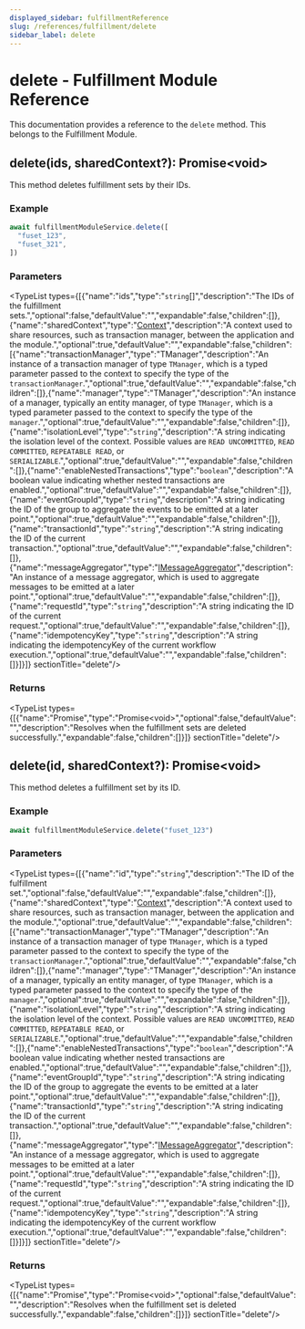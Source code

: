 ```yaml
---
displayed_sidebar: fulfillmentReference
slug: /references/fulfillment/delete
sidebar_label: delete
---
```



# delete - Fulfillment Module Reference

This documentation provides a reference to the `delete` method. This belongs to the Fulfillment Module.

## delete(ids, sharedContext?): Promise&#60;void&#62;

This method deletes fulfillment sets by their IDs.

### Example

```ts
await fulfillmentModuleService.delete([
  "fuset_123",
  "fuset_321",
])
```

### Parameters

<TypeList types={[{"name":"ids","type":"`string`[]","description":"The IDs of the fulfillment sets.","optional":false,"defaultValue":"","expandable":false,"children":[]},{"name":"sharedContext","type":"[Context](../../interfaces/fulfillment.Context.mdx)","description":"A context used to share resources, such as transaction manager, between the application and the module.","optional":true,"defaultValue":"","expandable":false,"children":[{"name":"transactionManager","type":"TManager","description":"An instance of a transaction manager of type `TManager`, which is a typed parameter passed to the context to specify the type of the `transactionManager`.","optional":true,"defaultValue":"","expandable":false,"children":[]},{"name":"manager","type":"TManager","description":"An instance of a manager, typically an entity manager, of type `TManager`, which is a typed parameter passed to the context to specify the type of the `manager`.","optional":true,"defaultValue":"","expandable":false,"children":[]},{"name":"isolationLevel","type":"`string`","description":"A string indicating the isolation level of the context. Possible values are `READ UNCOMMITTED`, `READ COMMITTED`, `REPEATABLE READ`, or `SERIALIZABLE`.","optional":true,"defaultValue":"","expandable":false,"children":[]},{"name":"enableNestedTransactions","type":"`boolean`","description":"A boolean value indicating whether nested transactions are enabled.","optional":true,"defaultValue":"","expandable":false,"children":[]},{"name":"eventGroupId","type":"`string`","description":"A string indicating the ID of the group to aggregate the events to be emitted at a later point.","optional":true,"defaultValue":"","expandable":false,"children":[]},{"name":"transactionId","type":"`string`","description":"A string indicating the ID of the current transaction.","optional":true,"defaultValue":"","expandable":false,"children":[]},{"name":"messageAggregator","type":"[IMessageAggregator](../../interfaces/fulfillment.IMessageAggregator.mdx)","description":"An instance of a message aggregator, which is used to aggregate messages to be emitted at a later point.","optional":true,"defaultValue":"","expandable":false,"children":[]},{"name":"requestId","type":"`string`","description":"A string indicating the ID of the current request.","optional":true,"defaultValue":"","expandable":false,"children":[]},{"name":"idempotencyKey","type":"`string`","description":"A string indicating the idempotencyKey of the current workflow execution.","optional":true,"defaultValue":"","expandable":false,"children":[]}]}]}  sectionTitle="delete"/>

### Returns

<TypeList types={[{"name":"Promise","type":"Promise&#60;void&#62;","optional":false,"defaultValue":"","description":"Resolves when the fulfillment sets are deleted successfully.","expandable":false,"children":[]}]}  sectionTitle="delete"/>

## delete(id, sharedContext?): Promise&#60;void&#62;

This method deletes a fulfillment set by its ID.

### Example

```ts
await fulfillmentModuleService.delete("fuset_123")
```

### Parameters

<TypeList types={[{"name":"id","type":"`string`","description":"The ID of the fulfillment set.","optional":false,"defaultValue":"","expandable":false,"children":[]},{"name":"sharedContext","type":"[Context](../../interfaces/fulfillment.Context.mdx)","description":"A context used to share resources, such as transaction manager, between the application and the module.","optional":true,"defaultValue":"","expandable":false,"children":[{"name":"transactionManager","type":"TManager","description":"An instance of a transaction manager of type `TManager`, which is a typed parameter passed to the context to specify the type of the `transactionManager`.","optional":true,"defaultValue":"","expandable":false,"children":[]},{"name":"manager","type":"TManager","description":"An instance of a manager, typically an entity manager, of type `TManager`, which is a typed parameter passed to the context to specify the type of the `manager`.","optional":true,"defaultValue":"","expandable":false,"children":[]},{"name":"isolationLevel","type":"`string`","description":"A string indicating the isolation level of the context. Possible values are `READ UNCOMMITTED`, `READ COMMITTED`, `REPEATABLE READ`, or `SERIALIZABLE`.","optional":true,"defaultValue":"","expandable":false,"children":[]},{"name":"enableNestedTransactions","type":"`boolean`","description":"A boolean value indicating whether nested transactions are enabled.","optional":true,"defaultValue":"","expandable":false,"children":[]},{"name":"eventGroupId","type":"`string`","description":"A string indicating the ID of the group to aggregate the events to be emitted at a later point.","optional":true,"defaultValue":"","expandable":false,"children":[]},{"name":"transactionId","type":"`string`","description":"A string indicating the ID of the current transaction.","optional":true,"defaultValue":"","expandable":false,"children":[]},{"name":"messageAggregator","type":"[IMessageAggregator](../../interfaces/fulfillment.IMessageAggregator.mdx)","description":"An instance of a message aggregator, which is used to aggregate messages to be emitted at a later point.","optional":true,"defaultValue":"","expandable":false,"children":[]},{"name":"requestId","type":"`string`","description":"A string indicating the ID of the current request.","optional":true,"defaultValue":"","expandable":false,"children":[]},{"name":"idempotencyKey","type":"`string`","description":"A string indicating the idempotencyKey of the current workflow execution.","optional":true,"defaultValue":"","expandable":false,"children":[]}]}]}  sectionTitle="delete"/>

### Returns

<TypeList types={[{"name":"Promise","type":"Promise&#60;void&#62;","optional":false,"defaultValue":"","description":"Resolves when the fulfillment set is deleted successfully.","expandable":false,"children":[]}]}  sectionTitle="delete"/>
